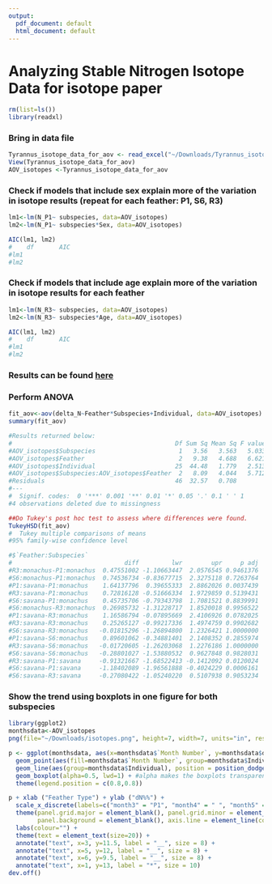 ```yaml
---
output:
  pdf_document: default
  html_document: default
---
```

# Analyzing Stable Nitrogen Isotope Data for isotope paper
```r
rm(list=ls())
library(readxl)
```

### Bring in data file
```r
Tyrannus_isotope_data_for_aov <- read_excel("~/Downloads/Tyrannus_isotope_data_for_aov (1).xlsx")
View(Tyrannus_isotope_data_for_aov)
AOV_isotopes <-Tyrannus_isotope_data_for_aov
```
### Check if models that include sex explain more of the variation in isotope results (repeat for each feather: P1, S6, R3)
```r
lm1<-lm(N_P1~ subspecies, data=AOV_isotopes) 
lm2<-lm(N_P1~ subspecies*Sex, data=AOV_isotopes)

AIC(lm1, lm2)
#    df       AIC
#lm1  
#lm2  
```
### Check if models that include age explain more of the variation in isotope results for each feather
```r
lm1<-lm(N_R3~ subspecies, data=AOV_isotopes)
lm2<-lm(N_R3~ subspecies*Age, data=AOV_isotopes)

AIC(lm1, lm2)
#    df       AIC
#lm1  
#lm2  
```
### Results can be found [here]( https://docs.google.com/spreadsheets/d/1DxWMgDnavC8xhzhhQeeENGoEN0-wmcODNAs6j_ZNpHQ/edit#gid=1987429752)

### Perform ANOVA
```r
fit_aov<-aov(delta_N~Feather*Subspecies+Individual, data=AOV_isotopes)
summary(fit_aov)

#Results returned below:
#                                             Df Sum Sq Mean Sq F value  Pr(>F)   
#AOV_isotopes$Subspecies                       1   3.56   3.563   5.033 0.02972 * 
#AOV_isotopes$Feather                          2   9.38   4.688   6.621 0.00297 **
#AOV_isotopes$Individual                      25  44.48   1.779   2.513 0.00332 **
#AOV_isotopes$Subspecies:AOV_isotopes$Feather  2   8.09   4.044   5.712 0.00609 **
#Residuals                                    46  32.57   0.708                   
#---
#  Signif. codes:  0 '***' 0.001 '**' 0.01 '*' 0.05 '.' 0.1 ' ' 1
#4 observations deleted due to missingness

##Do Tukey's post hoc test to assess where differences were found.
TukeyHSD(fit_aov)
#  Tukey multiple comparisons of means
#95% family-wise confidence level

#$`Feather:Subspecies`
#                               diff         lwr        upr     p adj
#R3:monachus-P1:monachus  0.47551002 -1.10663447  2.0576545 0.9461376
#S6:monachus-P1:monachus  0.74536734 -0.83677715  2.3275118 0.7263764
#P1:savana-P1:monachus    1.64137796  0.39655333  2.8862026 0.0037439
#R3:savana-P1:monachus    0.72816128 -0.51666334  1.9729859 0.5139431
#S6:savana-P1:monachus    0.45735706 -0.79343798  1.7081521 0.8839991
#S6:monachus-R3:monachus  0.26985732 -1.31228717  1.8520018 0.9956522
#P1:savana-R3:monachus    1.16586794 -0.07895669  2.4106926 0.0782025
#R3:savana-R3:monachus    0.25265127 -0.99217336  1.4974759 0.9902682
#S6:savana-R3:monachus   -0.01815296 -1.26894800  1.2326421 1.0000000
#P1:savana-S6:monachus    0.89601062 -0.34881401  2.1408352 0.2855974
#R3:savana-S6:monachus   -0.01720605 -1.26203068  1.2276186 1.0000000
#S6:savana-S6:monachus   -0.28801027 -1.53880532  0.9627848 0.9828031
#R3:savana-P1:savana     -0.91321667 -1.68522413 -0.1412092 0.0120024
#S6:savana-P1:savana     -1.18402089 -1.96561888 -0.4024229 0.0006161
#S6:savana-R3:savana     -0.27080422 -1.05240220  0.5107938 0.9053234
```

### Show the trend using boxplots in one figure for both subspecies
```r
library(ggplot2)
monthsdata<-AOV_isotopes
png(file="~/Downloads/isotopes.png", height=7, width=7, units="in", res=500)

p <- ggplot(monthsdata, aes(x=monthsdata$`Month Number`, y=monthsdata$delta_N, color=monthsdata$Subspecies)) + 
  geom_point(aes(fill=monthsdata$`Month Number`, group=monthsdata$Individual), position=position_dodge(0.2), show.legend = FALSE) +
  geom_line(aes(group=monthsdata$Individual), position = position_dodge(0.2), color = "grey", show.legend = FALSE) +
  geom_boxplot(alpha=0.5, lwd=1) + #alpha makes the boxplots transparent
  theme(legend.position = c(0.8,0.8))

p + xlab ("Feather Type") + ylab ("dN%%") + 
  scale_x_discrete(labels=c("month3" = "P1", "month4" = " ", "month5" = "S6", "month6" = " ", "month7.1" = "R3", "month7.2" = "P1", "month8" = "S6", "month9" = "R3")) +
  theme(panel.grid.major = element_blank(), panel.grid.minor = element_blank(),
        panel.background = element_blank(), axis.line = element_line(colour = "black")) +
  labs(colour="") +
  theme(text = element_text(size=20)) +
  annotate("text", x=3, y=11.5, label = "__", size = 8) +
  annotate("text", x=5, y=12, label = "__", size = 8) +
  annotate("text", x=6, y=9.5, label = "__", size = 8) +
  annotate("text", x=1, y=13, label = "*", size = 10)
dev.off()
```